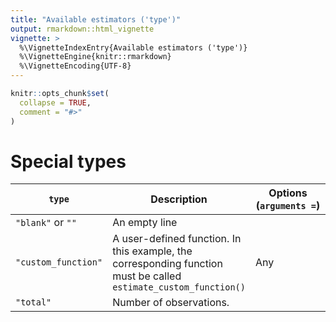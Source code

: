 ```yaml
---
title: "Available estimators ('type')"
output: rmarkdown::html_vignette
vignette: >
  %\VignetteIndexEntry{Available estimators ('type')}
  %\VignetteEngine{knitr::rmarkdown}
  %\VignetteEncoding{UTF-8}
---
```


```r
knitr::opts_chunk$set(
  collapse = TRUE,
  comment = "#>"
)
```

# Special types

`type` | Description | Options (`arguments = `)
-------+-------------+--------------
`"blank"` or `""` | An empty line
`"custom_function"` | A user-defined function. In this example, the corresponding function must be called `estimate_custom_function()` | Any
`"total"` | Number of observations.
